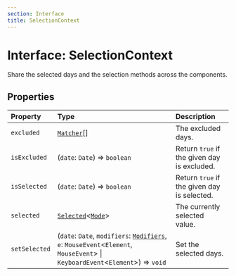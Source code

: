 ```yaml
---
section: Interface
title: SelectionContext
---
```


# Interface: SelectionContext

Share the selected days and the selection methods across the components.

## Properties

| Property | Type | Description |
| :------ | :------ | :------ |
| `excluded` | [`Matcher`](/api/next/type-aliases/Matcher.mdx)[] | The excluded days. |
| `isExcluded` | (`date`: `Date`) => `boolean` | Return `true` if the given day is excluded. |
| `isSelected` | (`date`: `Date`) => `boolean` | Return `true` if the given day is selected. |
| `selected` | [`Selected`](/api/next/type-aliases/Selected.mdx)\<[`Mode`](/api/next/type-aliases/Mode.mdx)\> | The currently selected value. |
| `setSelected` | (`date`: `Date`, `modifiers`: [`Modifiers`](/api/next/type-aliases/Modifiers.mdx), `e`: `MouseEvent`\<`Element`, `MouseEvent`\> \| `KeyboardEvent`\<`Element`\>) => `void` | Set the selected days. |
